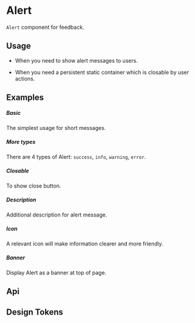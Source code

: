 
<Meta of={KitAlertStories} />

# Alert

`Alert` component for feedback.

## Usage

-   When you need to show alert messages to users.

-   When you need a persistent static container which is closable by user actions.

## Examples

##### Basic

The simplest usage for short messages.

<CustomCanvas content={Examples.Basic} source={Sources.Basic} id="alert-basic" />

##### More types

There are 4 types of Alert: `success`, `info`, `warning`, `error`.

<CustomCanvas content={Examples.Types} source={Sources.Types} id="alert-types" />

##### Closable

To show close button.

<CustomCanvas content={Examples.Closable} source={Sources.Closable} id="alert-closable" />

##### Description

Additional description for alert message.

<CustomCanvas content={Examples.Description} source={Sources.Description} id="alert-description" />

##### Icon

A relevant icon will make information clearer and more friendly.

<CustomCanvas content={Examples.Icon} source={Sources.Icon} id="alert-icon" />

##### Banner

Display Alert as a banner at top of page.

<CustomCanvas content={Examples.Banner} source={Sources.Banner} id="alert-banner" />

## Api

<Canvas of={KitAlertStories.Api} />

<Controls of={KitAlertStories.Api} />

## Design Tokens

<DesignTokens path="components.Alert" tokens={fields?.components?.Alert} />
